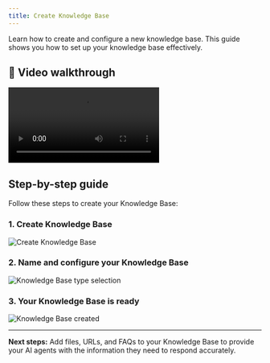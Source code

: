 ```yaml
---
title: Create Knowledge Base
---
```


Learn how to create and configure a new knowledge base. This guide shows you how to set up your knowledge base effectively.

## 🎥 Video walkthrough

<div class="card-video">
  <video src="https://storage.googleapis.com/helpsessionvideos/Contactswing/Videos/ckb.mp4" autoplay playsinline controls title="Knowledge Base creation walkthrough"></video>
</div>

## Step-by-step guide

Follow these steps to create your Knowledge Base:

### 1. Create Knowledge Base

<img src="https://storage.googleapis.com/helpsessionvideos/Contactswing/images/ckb.jpg" alt="Create Knowledge Base" />

### 2. Name and configure your Knowledge Base

<img src="https://storage.googleapis.com/helpsessionvideos/Contactswing/images/kbtype.jpg" alt="Knowledge Base type selection" />

### 3. Your Knowledge Base is ready

<img src="https://storage.googleapis.com/helpsessionvideos/Contactswing/images/kbtype.jpg" alt="Knowledge Base created" />

---

**Next steps:**
Add files, URLs, and FAQs to your Knowledge Base to provide your AI agents with the information they need to respond accurately.




